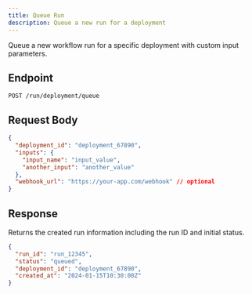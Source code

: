```yaml
---
title: Queue Run
description: Queue a new run for a deployment
---
```


Queue a new workflow run for a specific deployment with custom input parameters.

## Endpoint

```
POST /run/deployment/queue
```

## Request Body

```json
{
  "deployment_id": "deployment_67890",
  "inputs": {
    "input_name": "input_value",
    "another_input": "another_value"
  },
  "webhook_url": "https://your-app.com/webhook" // optional
}
```

## Response

Returns the created run information including the run ID and initial status.

```json
{
  "run_id": "run_12345",
  "status": "queued",
  "deployment_id": "deployment_67890",
  "created_at": "2024-01-15T10:30:00Z"
}
```
